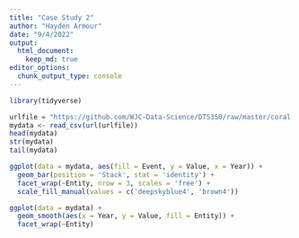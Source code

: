 ```yaml
---
title: "Case Study 2"
author: "Hayden Armour"
date: "9/4/2022"
output: 
  html_document:
    keep_md: true
editor_options: 
  chunk_output_type: console
---
```



```r
library(tidyverse)

urlfile = "https://github.com/WJC-Data-Science/DTS350/raw/master/coral.csv"
mydata <- read_csv(url(urlfile))
head(mydata)
str(mydata)
tail(mydata)
```


```r
ggplot(data = mydata, aes(fill = Event, y = Value, x = Year)) +
  geom_bar(position = 'Stack', stat = 'identity') +
  facet_wrap(~Entity, nrow = 3, scales = 'free') +
  scale_fill_manual(values = c('deepskyblue4', 'brown4'))
```



```r
ggplot(data = mydata) +
  geom_smooth(aes(x = Year, y = Value, fill = Entity)) +
  facet_wrap(~Entity)
```

